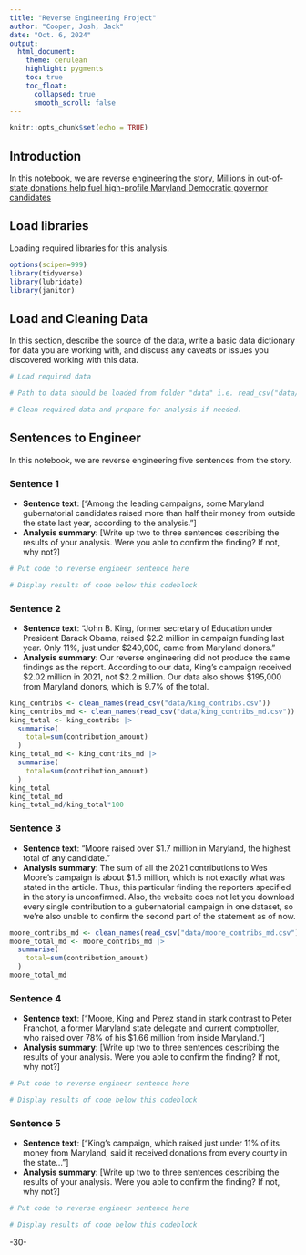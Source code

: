 ```yaml
---
title: "Reverse Engineering Project"
author: "Cooper, Josh, Jack"
date: "Oct. 6, 2024"
output:
  html_document:
    theme: cerulean
    highlight: pygments
    toc: true
    toc_float:
      collapsed: true
      smooth_scroll: false
---
```


```r
knitr::opts_chunk$set(echo = TRUE)
```

## Introduction 

In this notebook, we are reverse engineering the story, [Millions in out-of-state donations help fuel high-profile Maryland Democratic governor candidates](https://cnsmaryland.org/2022/03/03/millions-in-out-of-state-donations-help-fuel-high-profile-maryland-democratic-governor-candidates/)

## Load libraries

Loading required libraries for this analysis.

```r
options(scipen=999)
library(tidyverse)
library(lubridate)
library(janitor)
```

## Load and Cleaning Data

In this section, describe the source of the data, write a basic data dictionary for data you are working with, and discuss any caveats or issues you discovered working with this data. 

```r
# Load required data

# Path to data should be loaded from folder "data" i.e. read_csv("data/name_of_data.csv")

# Clean required data and prepare for analysis if needed. 

```

## Sentences to Engineer
In this notebook, we are reverse engineering five sentences from the story.

### Sentence 1

* **Sentence text**: [“Among the leading campaigns, some Maryland gubernatorial candidates raised more than half their money from outside the state last year, according to the analysis.”]
* **Analysis summary**: [Write up two to three sentences describing the results of your analysis.  Were you able to confirm the finding? If not, why not?]

```r
# Put code to reverse engineer sentence here

# Display results of code below this codeblock

```

### Sentence 2

* **Sentence text**: “John B. King, former secretary of Education under President Barack Obama, raised $2.2 million in campaign funding last year. Only 11%, just under $240,000, came from Maryland donors.”
* **Analysis summary**: Our reverse engineering did not produce the same findings as the report. According to our data, King's campaign received $2.02 million in 2021, not $2.2 million. Our data also shows $195,000 from Maryland donors, which is 9.7% of the total.

```r
king_contribs <- clean_names(read_csv("data/king_contribs.csv"))
king_contribs_md <- clean_names(read_csv("data/king_contribs_md.csv"))
king_total <- king_contribs |>
  summarise(
    total=sum(contribution_amount)
  )
king_total_md <- king_contribs_md |>
  summarise(
    total=sum(contribution_amount)
  )
king_total
king_total_md
king_total_md/king_total*100
```

### Sentence 3

* **Sentence text**: “Moore raised over $1.7 million in Maryland, the highest total of any candidate.”
* **Analysis summary**: The sum of all the 2021 contributions to Wes Moore's campaign is about $1.5 million, which is not exactly what was stated in the article. Thus, this particular finding the reporters specified in the story is unconfirmed. Also, the website does not let you download every single contribution to a gubernatorial campaign in one dataset, so we're also unable to confirm the second part of the statement as of now.

```r
moore_contribs_md <- clean_names(read_csv("data/moore_contribs_md.csv"))
moore_total_md <- moore_contribs_md |>
  summarise(
    total=sum(contribution_amount)
  )
moore_total_md
```

### Sentence 4

* **Sentence text**: ["Moore, King and Perez stand in stark contrast to Peter Franchot, a former Maryland state delegate and current comptroller, who raised over 78% of his $1.66 million from inside Maryland."]
* **Analysis summary**: [Write up two to three sentences describing the results of your analysis.  Were you able to confirm the finding? If not, why not?]

```r
# Put code to reverse engineer sentence here

# Display results of code below this codeblock

```

### Sentence 5

* **Sentence text**: ["King’s campaign, which raised just under 11% of its money from Maryland, said it received donations from every county in the state..."]
* **Analysis summary**: [Write up two to three sentences describing the results of your analysis.  Were you able to confirm the finding? If not, why not?]

```r
# Put code to reverse engineer sentence here

# Display results of code below this codeblock

```

-30-